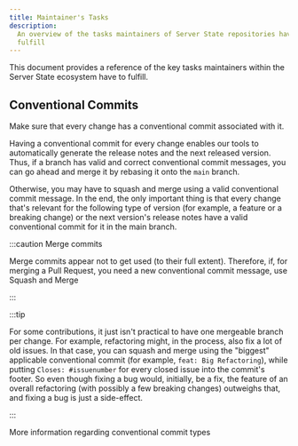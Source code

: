 ```yaml
---
title: Maintainer's Tasks
description:
  An overview of the tasks maintainers of Server State repositories have to
  fulfill
---
```


<!--
Reference
=========

=== When to use this template:
When you're documenting some topic so that users (e.g., ecosystem developers)
can quickly lookup a fact. These articles typically consist of a list, a
definition list, a table, or some other form of "quick-to-lookup" information.

=== When not to use this template:
Do not use a reference article to explain a concept. You should keep additional
information within the reference article to a minimum so that knowledgeable users
can quickly see the facts that are relevant to them. You can link to concepts and
other topics to explain specific concepts, if necessary.

=== Writing tips:
- Write in the present tense
- Use neutral pronouns (they/them instead of he/she and him/her)
- Be respectful to everyone
- Be aware of the potential for cultural misunderstandings
- Keep the amount of additional information to a minimum (focus on the facts)
- If necessary, link to concept topics. Do not explain them in the article
- Use a suitable form of content so that readers can quickly look up the desired
  information (e.g., a table, a list, a diagram, or something else)
-->

<!-- Relevant imports: -->


<!-- Short description of what information this document provides: -->

This document provides a reference of the key tasks maintainers within the
Server State ecosystem have to fulfill.

<!-- Content (e.g., a table, a list, a diagram, or a definition list) -->

## Conventional Commits

Make sure that every change has a conventional commit associated with it.

Having a conventional commit for every change enables our tools to automatically
generate the release notes and the next released version. Thus, if a branch has
valid and correct conventional commit messages, you can go ahead and merge it by
rebasing it onto the `main` branch.

Otherwise, you may have to squash and merge using a valid conventional commit
message. In the end, the only important thing is that every change that's
relevant for the following type of version (for example, a feature or a breaking
change) or the next version's release notes have a valid conventional commit for
it in the main branch.

:::caution Merge commits

Merge commits appear not to get used (to their full extent). Therefore, if, for
merging a Pull Request, you need a new conventional commit message, use Squash
and Merge

:::

:::tip

For some contributions, it just isn't practical to have one mergeable branch per
change. For example, refactoring might, in the process, also fix a lot of old
issues. In that case, you can squash and merge using the "biggest" applicable
conventional commit (for example, `feat: Big Refactoring`), while putting
`Closes: #issuenumber` for every closed issue into the commit's footer. So even
though fixing a bug would, initially, be a fix, the feature of an overall
refactoring (with possibly a few breaking changes) outweighs that, and fixing a
bug is just a side-effect.

:::

<Reference to="./conventional-commit-types">
	More information regarding conventional commit types
</Reference>

<!-- ## See also -->

<!--
Snippets
--------

<Reference to="../other-article">
    Relative Link to other article
</Reference>

<Reference to="https://www.example.com">
    Example Website
</Reference>
-->
